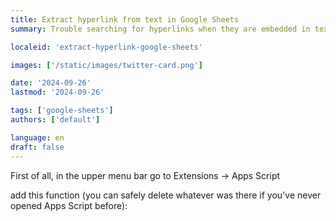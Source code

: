 ```yaml
---
title: Extract hyperlink from text in Google Sheets
summary: Trouble searching for hyperlinks when they are embedded in text? Me too.

localeid: 'extract-hyperlink-google-sheets'

images: ['/static/images/twitter-card.png']

date: '2024-09-26'
lastmod: '2024-09-26'

tags: ['google-sheets']
authors: ['default']

language: en
draft: false
---
```


First of all, in the upper menu bar go to Extensions -> Apps Script

add this function (you can safely delete whatever was there if you've never opened Apps Script before):

